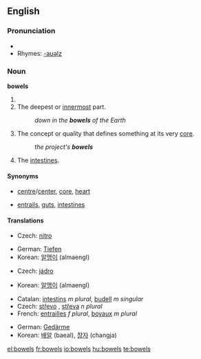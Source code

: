 ==English==

===Pronunciation===
*{{audio|en-us-bowels.ogg|Audio (US)}}
*Rhymes: [[Rhymes:English:-aʊəlz|-aʊəlz]]

===Noun===
'''bowels''' 
# {{plural of|[[bowel]]}}
# The deepest or [[innermost]] part.
#:''down in the '''bowels''' of the Earth''
# The concept or quality that defines something at its very [[core]].
#:''the project's '''bowels'''''
# The [[intestines]].

====Synonyms====
*{{sense|deepest or innermost part}} [[centre]]/[[center]], [[core]], [[heart]]
*{{intestines}} [[entrails]], [[gut]]s, [[intestine]]s

====Translations====
{{trans-top|deepest or innermost part}}
*Czech: [[nitro#Czech|nitro]] {{f}}
{{trans-mid}}
*German: [[Tiefen]] {{f}}
*Korean: [[알맹이]] (almaengI)
{{trans-bottom}}

{{trans-top|concept or quality that defines something at its very core}}
*Czech: [[jádro]] {{n}}
{{trans-mid}}
*Korean: [[알맹이]] (almaengI)
{{trans-bottom}}

{{trans-top|intestines}}
*Catalan: [[intestins]] ''m plural'', [[budell]] ''m singular''
*Czech: [[střevo]] {{n}}, [[střeva]] ''n plural''
*French: [[entrailles]] ''f plural'', [[boyaux]] ''m plural''
{{trans-mid}}
*German: [[Gedärme]] {{f}}
*Korean: [[배알]] (baeal), [[창자]] (changja)
{{trans-bottom}}

[[el:bowels]]
[[fr:bowels]]
[[io:bowels]]
[[hu:bowels]]
[[te:bowels]]
